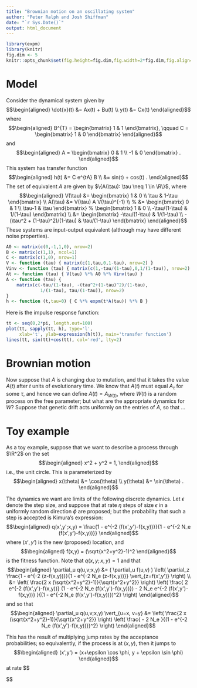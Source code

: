 ```yaml
---
title: "Brownian motion on an oscillating system"
author: "Peter Ralph and Josh Shiffman"
date: "`r Sys.Date()`"
output: html_document
---
```


```r
library(expm)
library(knitr)
fig.dim <- 5
knitr::opts_chunk$set(fig.height=fig.dim,fig.width=2*fig.dim,fig.align='center')
```


# Model

Consider the dynamical system given by
$$\begin{aligned}
      \dot{x}(t) &= Ax(t) + Bu(t) \\
          y(t) &= Cx(t) 
\end{aligned}$$
where
$$\begin{aligned}
    B^{T} = \begin{bmatrix} 1 & 1 \end{bmatrix}, \qquad C = \begin{bmatrix} 1 & 0 \end{bmatrix} 
\end{aligned}$$
and
$$\begin{aligned}
    A = \begin{bmatrix} 0 & 1 \\ -1 & 0 \end{bmatrix} .
\end{aligned}$$
This system has transfer function
$$\begin{aligned}
    h(t) &= C e^{tA} B \\
        &= sin(t) + cos(t) .
\end{aligned}$$
The set of equivalent $A$ are given by
$\{A(\tau): \tau \neq 1 \in \R\}$, where
$$\begin{aligned}
    V(\tau) 
    &= \begin{bmatrix} 1 & 0 \\ \tau & 1-\tau \end{bmatrix} \\
    A(\tau) 
    &= V(\tau) A V(\tau)^{-1} \\
    % &= \begin{bmatrix} 0 & 1 \\ \tau-1 & \tau \end{bmatrix} 
    %    \begin{bmatrix} 1 & 0 \\ -\tau/(1-\tau) & 1/(1-\tau) \end{bmatrix}  \\
    &= \begin{bmatrix} -\tau/(1-\tau) & 1/(1-\tau) \\ -(\tau^2 + (1-\tau)^2)/(1-\tau) & \tau/(1-\tau) \end{bmatrix} 
\end{aligned}$$
These systems are input-output equivalent (although may have different noise properties).

```r
A0 <- matrix(c(0,-1,1,0), nrow=2)
B <- matrix(c(1,1), ncol=1)
C <- matrix(c(1,0), nrow=1)
V <- function (tau) { matrix(c(1,tau,0,1-tau), nrow=2) }
Vinv <- function (tau) { matrix(c(1,-tau/(1-tau),0,1/(1-tau)), nrow=2) }
At <- function (tau) { V(tau) %*% A0 %*% Vinv(tau) }
A <- function (tau) { 
    matrix(c(-tau/(1-tau), -(tau^2+(1-tau)^2)/(1-tau), 
             1/(1-tau), tau/(1-tau)), nrow=2) 
}
h <- function (t,tau=0) { C %*% expm(t*A(tau)) %*% B }
```

Here is the impulse response function:
```r
tt <- seq(0,2*pi, length.out=100)
plot(tt, sapply(tt, h), type='l',
     xlab='t', ylab=expression(h(t)), main='transfer function')
lines(tt, sin(tt)+cos(tt), col='red', lty=2)
```


# Brownian motion

Now suppose that $A$ is changing due to mutation, 
and that it takes the value $A(t)$ after $t$ units of evolutionary time.
We know that $A(t)$ must equal $A_\tau$ for some $\tau$, 
and hence we can define $A(t) = A_{W(t)}$, 
where $W(t)$ is a random process on the free parameter;
but what are the appropriate dynamics for $W$?
Suppose that genetic drift acts uniformly on the entries of $A$, 
so that ...


# Toy example

As a toy example, suppose that we want to describe a process through $\R^2$
on the set
$$\begin{aligned}
    x^2 + y^2 = 1,
\end{aligned}$$
i.e., the unit circle.
This is parameterized by
$$\begin{aligned}
    x(\theta) &= \cos(\theta) \\
    y(\theta) &= \sin(\theta) .
\end{aligned}$$

The dynamics we want are limits of the following discrete dynamics.
Let $\epsilon$ denote the step size,
and suppose that at rate $\eta$ steps of size $\epsilon$ 
in a uniformly random direction $\phi$ are proposed;
but the probability that such a step is accepted is Kimura's expression:
$$\begin{aligned}
    q(x',y';x,y) = \frac{1 - e^{-2 (f(x',y')-f(x,y))}}{1 - e^{-2 N_e (f(x',y')-f(x,y))}}
\end{aligned}$$
where $(x',y')$ is the new (proposed) location, and
$$\begin{aligned}
    f(x,y) = (\sqrt{x^2+y^2}-1)^2
\end{aligned}$$
is the fitness function.
Note that $q(x,y;x,y) = 1$ 
and that 
$$\begin{aligned}
    \partial_u q(u,v;x,y) 
    &= 
        ( \partial_u f(u,v) ) 
        \left( \partial_z \frac{1 - e^{-2 (z-f(x,y))}}{1 - e^{-2 N_e (z-f(x,y))}} \vert_{z=f(x',y')} \right) \\
    &= 
        \left( \frac{2 x (\sqrt{x^2+y^2}-1)}{\sqrt{x^2+y^2}} \right) 
        \left( \frac{ 2 e^{-2 (f(x',y')-f(x,y))} (1 - e^{-2 N_e (f(x',y')-f(x,y))}) - 2 N_e e^{-2 (f(x',y')-f(x,y))} }{(1 - e^{-2 N_e (f(x',y')-f(x,y))})^2} \right)
\end{aligned}$$
and so that
$$\begin{aligned}
    \partial_u q(u,v;x,y) \vert_{u=x, v=y}
    &= 
        \left( \frac{2 x (\sqrt{x^2+y^2}-1)}{\sqrt{x^2+y^2}} \right) 
        \left( \frac{ - 2 N_e  }{(1 - e^{-2 N_e (f(x',y')-f(x,y))})^2} \right)
\end{aligned}$$


This has the result of multiplying jump rates by the acceptance probabilities;
so equivalently, if the process is at $(x,y)$,
then it jumps to 
$$\begin{aligned}
    (x',y') = (x+\epsilon \cos \phi, y + \epsilon \sin \phi)
\end{aligned}$$
at rate
$$\begin{aligned}
    \eta q(x',y';x,y) 
    &\approx

\end{aligned}$$
